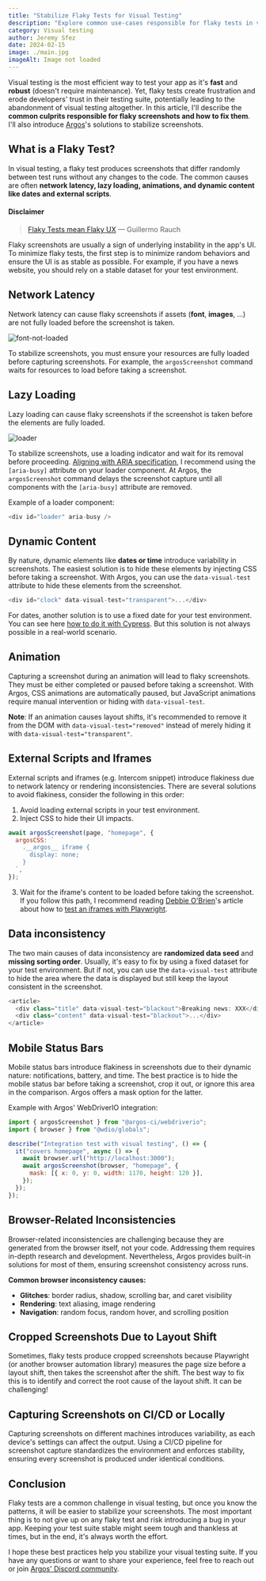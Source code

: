 ```yaml
---
title: "Stabilize Flaky Tests for Visual Testing"
description: "Explore common use-cases responsible for flaky tests in visual testing and best practices to resolve them."
category: Visual testing
author: Jeremy Sfez
date: 2024-02-15
image: ./main.jpg
imageAlt: Image not loaded
---
```


Visual testing is the most efficient way to test your app as it's **fast** and **robust** (doesn't require maintenance). Yet, flaky tests create frustration and erode developers' trust in their testing suite, potentially leading to the abandonment of visual testing altogether. In this article, I'll describe the **common culprits responsible for flaky screenshots and how to fix them**. I'll also introduce [Argos](https://argos-ci.com)'s solutions to stabilize screenshots.

<MainImage />

## What is a Flaky Test?

In visual testing, a flaky test produces screenshots that differ randomly between test runs without any changes to the code. The common causes are often **network latency, lazy loading, animations, and dynamic content like dates and external scripts**.

#### Disclaimer

> [Flaky Tests mean Flaky UX](https://rauchg.com/2020/2019-in-review#flaky-tests-flaky-ux) — Guillermo Rauch

Flaky screenshots are usually a sign of underlying instability in the app's UI. To minimize flaky tests, the first step is to minimize random behaviors and ensure the UI is as stable as possible. For example, if you have a news website, you should rely on a stable dataset for your test environment.

## Network Latency

Network latency can cause flaky screenshots if assets (**font**, **images**, ...) are not fully loaded before the screenshot is taken.

<img
  src="https://dev-to-uploads.s3.amazonaws.com/uploads/articles/5gm3x4uaymqhm3qunbm8.jpg"
  width={600}
  alt="font-not-loaded"
/>

To stabilize screenshots, you must ensure your resources are fully loaded before capturing screenshots. For example, the `argosScreenshot` command waits for resources to load before taking a screenshot.

## Lazy Loading

Lazy loading can cause flaky screenshots if the screenshot is taken before the elements are fully loaded.

<img
  src="https://dev-to-uploads.s3.amazonaws.com/uploads/articles/4nginqza6q17jvrqs16r.png"
  width={600}
  alt="loader"
/>

To stabilize screenshots, use a loading indicator and wait for its removal before proceeding. [Aligning with ARIA specification](https://developer.mozilla.org/en-US/docs/Web/Accessibility/ARIA/Attributes/aria-busy), I recommend using the `[aria-busy]` attribute on your loader component. At Argos, the `argosScreenshot` command delays the screenshot capture until all components with the `[aria-busy]` attribute are removed.

Example of a loader component:

```JavaScript
<div id="loader" aria-busy />
```

## Dynamic Content

By nature, dynamic elements like **dates or time** introduce variability in screenshots. The easiest solution is to hide these elements by injecting CSS before taking a screenshot. With Argos, you can use the `data-visual-test` attribute to hide these elements from the screenshot.

```JavaScript
<div id="clock" data-visual-test="transparent">...</div>
```

For dates, another solution is to use a fixed date for your test environment. You can see here [how to do it with Cypress](https://docs.cypress.io/api/commands/clock). But this solution is not always possible in a real-world scenario.

## Animation

Capturing a screenshot during an animation will lead to flaky screenshots. They must be either completed or paused before taking a screenshot. With Argos, CSS animations are automatically paused, but JavaScript animations require manual intervention or hiding with `data-visual-test`.

**Note**: If an animation causes layout shifts, it's recommended to remove it from the DOM with `data-visual-test="removed"` instead of merely hiding it with `data-visual-test="transparent"`.

## External Scripts and Iframes

External scripts and iframes (e.g. Intercom snippet) introduce flakiness due to network latency or rendering inconsistencies. There are several solutions to avoid flakiness, consider the following in this order:

1. Avoid loading external scripts in your test environment.
2. Inject CSS to hide their UI impacts.

```JavaScript
await argosScreenshot(page, "homepage", {
  argosCSS: `
    .__argos__ iframe {
      display: none;
    }
  `,
});
```

3. Wait for the iframe's content to be loaded before taking the screenshot. If you follow this path, I recommend reading [Debbie O'Brien](https://twitter.com/debs_obrien)'s article about how to [test an iframes with Playwright](https://debbie.codes/blog/testing-iframes-with-playwright/).

## Data inconsistency

The two main causes of data inconsistency are **randomized data seed** and **missing sorting order**. Usually, it's easy to fix by using a fixed dataset for your test environment. But if not, you can use the `data-visual-test` attribute to hide the area where the data is displayed but still keep the layout consistent in the screenshot.

```JavaScript
<article>
  <div class="title" data-visual-test="blackout">Breaking news: XXX</div>
  <div class="content" data-visual-test="blackout">...</div>
</article>
```

## Mobile Status Bars

Mobile status bars introduce flakiness in screenshots due to their dynamic nature: notifications, battery, and time. The best practice is to hide the mobile status bar before taking a screenshot, crop it out, or ignore this area in the comparison. Argos offers a mask option for the latter.

Example with Argos' WebDriverIO integration:

```JavaScript
import { argosScreenshot } from "@argos-ci/webdriverio";
import { browser } from "@wdio/globals";

describe("Integration test with visual testing", () => {
  it("covers homepage", async () => {
    await browser.url("http://localhost:3000");
    await argosScreenshot(browser, "homepage", {
      mask: [{ x: 0, y: 0, width: 1170, height: 120 }],
    });
  });
});
```

## Browser-Related Inconsistencies

Browser-related inconsistencies are challenging because they are generated from the browser itself, not your code. Addressing them requires in-depth research and development. Nevertheless, Argos provides built-in solutions for most of them, ensuring screenshot consistency across runs.

**Common browser inconsistency causes:**

- **Glitches**: border radius, shadow, scrolling bar, and caret visibility
- **Rendering**: text aliasing, image rendering
- **Navigation**: random focus, random hover, and scrolling position

## Cropped Screenshots Due to Layout Shift

Sometimes, flaky tests produce cropped screenshots because Playwright (or another browser automation library) measures the page size before a layout shift, then takes the screenshot after the shift. The best way to fix this is to identify and correct the root cause of the layout shift. It can be challenging!

## Capturing Screenshots on CI/CD or Locally

Capturing screenshots on different machines introduces variability, as each device's settings can affect the output. Using a CI/CD pipeline for screenshot capture standardizes the environment and enforces stability, ensuring every screenshot is produced under identical conditions.

## Conclusion

Flaky tests are a common challenge in visual testing, but once you know the patterns, it will be easier to stabilize your screenshots. The most important thing is to not give up on any flaky test and risk introducing a bug in your app. Keeping your test suite stable might seem tough and thankless at times, but in the end, it's always worth the effort.

I hope these best practices help you stabilize your visual testing suite. If you have any questions or want to share your experience, feel free to reach out or join [Argos' Discord community](https://argos-ci.com/discord).
